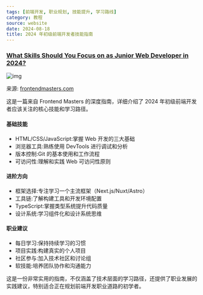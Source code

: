 ```yaml
---
tags: [前端开发, 职业规划, 技能提升, 学习路线]
category: 教程
source: website
date: 2024-08-18
title: 2024 年初级前端开发者技能指南
---
```


### [What Skills Should You Focus on as Junior Web Developer in 2024?](https://frontendmasters.com/blog/what-skills-should-you-focus-on-as-junior-web-developer-in-2024/)

![img](https://img.mengpeng.tech/i/2024/12/10/6757998da5827.webp)

来源: [frontendmasters.com](https://frontendmasters.com/blog/what-skills-should-you-focus-on-as-junior-web-developer-in-2024/)

这是一篇来自 Frontend Masters 的深度指南，详细介绍了 2024 年初级前端开发者应该关注的核心技能和学习路径。

#### 基础技能
- HTML/CSS/JavaScript:掌握 Web 开发的三大基础
- 浏览器工具:熟练使用 DevTools 进行调试和分析
- 版本控制:Git 的基本使用和工作流程
- 可访问性:理解和实践 Web 可访问性原则

#### 进阶方向
- 框架选择:专注学习一个主流框架（Next.js/Nuxt/Astro）
- 工具链:了解构建工具和开发环境配置
- TypeScript:掌握类型系统提升代码质量
- 设计系统:学习组件化和设计系统思维

#### 职业建议
- 每日学习:保持持续学习的习惯
- 项目实践:构建真实的个人项目
- 社区参与:加入技术社区和讨论组
- 软技能:培养团队协作和沟通能力

这是一份非常实用的指南，不仅涵盖了技术层面的学习路径，还提供了职业发展的实践建议，特别适合正在规划前端开发职业道路的初学者。 